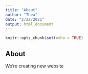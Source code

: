 ```yaml
---
title: "About"
author: "Thea"
date: "2/22/2021"
output: html_document
---
```


```r
knitr::opts_chunk$set(echo = TRUE)
```

## About

We're creating new website
